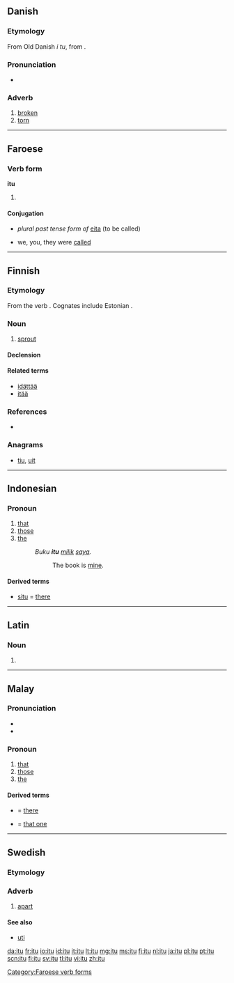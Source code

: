 ==Danish==

===Etymology===
From Old Danish ''i tu'', from {{etyl|non|da}} {{term|í tvau||in two|lang=da}}.

===Pronunciation===
* {{IPA|/ituː/|[iˈtˢuːˀ]|lang=da}}

===Adverb===
{{head|da|adverb}}

# [[broken]]
# [[torn]]

----

==Faroese==

===Verb form===
'''itu'''

# {{defn|lang=fo}}

====Conjugation====
{{fo-conj-eita}}

* ''plural past tense form of'' [[eita]] (to be called)

* we, you, they were [[called]]

[[Category:Faroese verb forms]]

----

==Finnish==

===Etymology===
From the verb {{term|itää}}. Cognates include Estonian {{term|idu}}.

===Noun===
{{fi-noun}}

# [[sprout]]

====Declension====
{{fi-decl-valo|i|t|d|u}}

====Related terms====
* [[idättää]]
* [[itää]]

===References===
* {{R:Hakkinen 2005}}

===Anagrams===
* [[tiu#Finnish|tiu]], [[uit#Finnish|uit]]

----

==Indonesian==

===Pronoun===
{{head|id|pronoun}}

# [[that]]
# [[those]]
# [[the]]
#: ''Buku '''itu''' [[milik]] [[saya]].''
#:: The book is [[mine]].

====Derived terms====
* [[situ]] = [[there]]

----

==Latin==

===Noun===
{{la-noun-form|itū}}

# {{inflection of|itus|itus|abl|s|lang=la}}

----

==Malay==

===Pronunciation===
* {{IPA|/itu/|lang=ms}}
* {{rhymes|itu|tu|u|lang=ms}}

===Pronoun===
{{head|ms|pronoun}}

# [[that]]
# [[those]]
# [[the]]

====Derived terms====
* {{l|ms|situ}} = [[there]]
* {{l|ms|yang itu}} = [[that one]]

----

==Swedish==

===Etymology===
{{compound|i|t1=in|tu|t2=two|lang=sv}}

===Adverb===
{{head|sv|adverb}}

# [[apart]]

====See also====
* [[uti]]

[[da:itu]]
[[fr:itu]]
[[io:itu]]
[[id:itu]]
[[it:itu]]
[[lt:itu]]
[[mg:itu]]
[[ms:itu]]
[[fj:itu]]
[[nl:itu]]
[[ja:itu]]
[[pl:itu]]
[[pt:itu]]
[[scn:itu]]
[[fi:itu]]
[[sv:itu]]
[[tl:itu]]
[[vi:itu]]
[[zh:itu]]